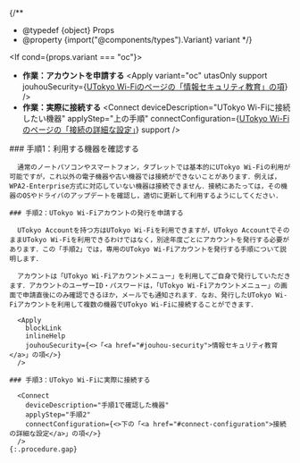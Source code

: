 
{/**
  * @typedef {object} Props
  * @property {import("@components/types").Variant} variant
  */}

<If cond={props.variant === "oc"}>
  - **作業：アカウントを申請する**
    <Apply
      variant="oc"
      utasOnly
      support
      jouhouSecurity={<a href="/utokyo_wifi/#jouhou-security">UTokyo Wi-Fiのページの「情報セキュリティ教育」の項</a>}
    />
  - **作業：実際に接続する**
    <Connect
      deviceDescription="UTokyo Wi-Fiに接続したい機器"
      applyStep="上の手順"
      connectConfiguration={<a href="/utokyo_wifi/#connect-configuration">UTokyo Wi-Fiのページの「接続の詳細な設定」</a>}
      support
    />

  <Fragment slot="else">
    ### 手順1：利用する機器を確認する

      通常のノートパソコンやスマートフォン，タブレットでは基本的にUTokyo Wi-Fiの利用が可能ですが，これ以外の電子機器や古い機器では接続ができないことがあります．例えば，WPA2-Enterprise方式に対応していない機器は接続できません．接続にあたっては，その機器のOSやドライバのアップデートを確認し，適切に更新して利用するようにしてください．

    ### 手順2：UTokyo Wi-Fiアカウントの発行を申請する

      UTokyo Accountを持つ方はUTokyo Wi-Fiを利用できますが，UTokyo AccountでそのままUTokyo Wi-Fiを利用できるわけではなく，別途年度ごとにアカウントを発行する必要があります．この「手順2」では，専用のUTokyo Wi-Fiアカウントを発行する手順について説明します．

      アカウントは「UTokyo Wi-Fiアカウントメニュー」を利用してご自身で発行していただきます．アカウントのユーザーID・パスワードは，「UTokyo Wi-Fiアカウントメニュー」の画面で申請直後にのみ確認できるほか，メールでも通知されます．なお、発行したUTokyo Wi-Fiアカウントを利用して複数の機器でUTokyo Wi-Fiに接続することができます．

      <Apply
        blockLink
        inlineHelp
        jouhouSecurity={<>「<a href="#jouhou-security">情報セキュリティ教育</a>」の項</>}
      />

    ### 手順3：UTokyo Wi-Fiに実際に接続する

      <Connect
        deviceDescription="手順1で確認した機器"
        applyStep="手順2"
        connectConfiguration={<>下の「<a href="#connect-configuration">接続の詳細な設定</a>」の項</>}
      />
    {:.procedure.gap}
  </Fragment>
</If>
